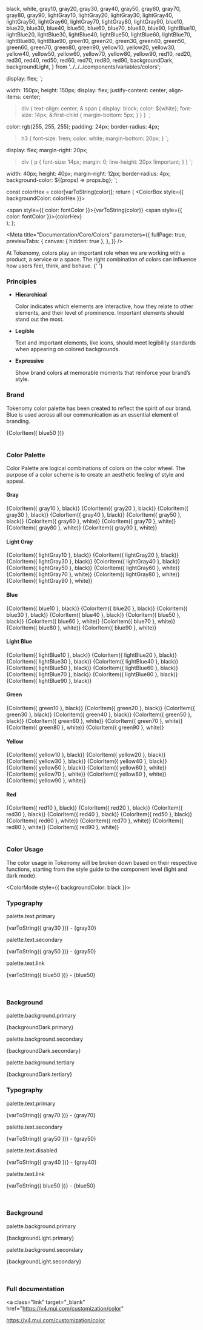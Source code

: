   black,
  white,
  gray10,
  gray20,
  gray30,
  gray40,
  gray50,
  gray60,
  gray70,
  gray80,
  gray90,
  lightGray10,
  lightGray20,
  lightGray30,
  lightGray40,
  lightGray50,
  lightGray60,
  lightGray70,
  lightGray80,
  lightGray90,
  blue10,
  blue20,
  blue30,
  blue40,
  blue50,
  blue60,
  blue70,
  blue80,
  blue90,
  lightBlue10,
  lightBlue20,
  lightBlue30,
  lightBlue40,
  lightBlue50,
  lightBlue60,
  lightBlue70,
  lightBlue80,
  lightBlue90,
  green10,
  green20,
  green30,
  green40,
  green50,
  green60,
  green70,
  green80,
  green90,
  yellow10,
  yellow20,
  yellow30,
  yellow40,
  yellow50,
  yellow60,
  yellow70,
  yellow80,
  yellow90,
  red10,
  red20,
  red30,
  red40,
  red50,
  red60,
  red70,
  red80,
  red90,
  backgroundDark,
  backgroundLight,
} from '../../../components/variables/colors';

  display: flex;
`;

  width: 150px;
  height: 150px;
  display: flex;
  justify-content: center;
  align-items: center;
  > div {
    text-align: center;
    & span {
      display: block;
      color: ${white};
      font-size: 14px;
      &:first-child {
        margin-bottom: 5px;
      }
    }
  }
`;

  color: rgb(255, 255, 255);
  padding: 24px;
  border-radius: 4px;
  > h3 {
    font-size: 1rem;
    color: white;
    margin-bottom: 20px;
  }
`;

  display: flex;
  margin-right: 20px;
  > div {
    p {
      font-size: 14px;
      margin: 0;
      line-height: 20px !important;
    }
  }
`;

  width: 40px;
  height: 40px;
  margin-right: 12px;
  border-radius: 4px;
  background-color: ${(props) => props.bg};
`;


  const colorHex = color[varToString(color)];
  return (
    <ColorBox style={{ backgroundColor: colorHex }}>
      <div>
        <span style={{ color: fontColor }}>{varToString(color)}</span>
        <span style={{ color: fontColor }}>{colorHex}</span>
      </div>
    </ColorBox>
  );
};

<Meta
  title="Documentation/Core/Colors"
  parameters={{
    fullPage: true,
    previewTabs: {
      canvas: { hidden: true },
    },
  }}
/>

<Title>Colors</Title>
<Subtitle>
  At Tokenomy, colors play an important role when we are working with a product,
  a service or a space. The right combination of colors can influence how users
  feel, think, and behave.
</Subtitle>{' '}

### Principles

<ul>
  <li>
    <b>Hierarchical</b>
    <p>
      Color indicates which elements are interactive, how they relate to other
      elements, and their level of prominence. Important elements should stand
      out the most.
    </p>
  </li>
  <li>
    <b>Legible</b>
    <p>
      Text and important elements, like icons, should meet legibility standards
      when appearing on colored backgrounds.
    </p>
  </li>
  <li>
    <b>Expressive</b>
    <p>
      Show brand colors at memorable moments that reinforce your brand’s style.
    </p>
  </li>
</ul>

### Brand

<p>
  Tokenomy color palette has been created to reflect the spirit of our brand.
  Blue is used across all our communication as an essential element of branding.
</p>

<Section>{ColorItem({ blue50 })}</Section>

<br />

### Color Palette

<p>
  Color Palette are logical combinations of colors on the color wheel. The
  purpose of a color scheme is to create an aesthetic feeling of style and
  appeal.
</p>

<h4>Gray</h4>
<Section>
  {ColorItem({ gray10 }, black)}
  {ColorItem({ gray20 }, black)}
  {ColorItem({ gray30 }, black)}
  {ColorItem({ gray40 }, black)}
  {ColorItem({ gray50 }, black)}
  {ColorItem({ gray60 }, white)}
  {ColorItem({ gray70 }, white)}
  {ColorItem({ gray80 }, white)}
  {ColorItem({ gray90 }, white)}
</Section>

<h4>Light Gray</h4>
<Section>
  {ColorItem({ lightGray10 }, black)}
  {ColorItem({ lightGray20 }, black)}
  {ColorItem({ lightGray30 }, black)}
  {ColorItem({ lightGray40 }, black)}
  {ColorItem({ lightGray50 }, black)}
  {ColorItem({ lightGray60 }, white)}
  {ColorItem({ lightGray70 }, white)}
  {ColorItem({ lightGray80 }, white)}
  {ColorItem({ lightGray90 }, white)}
</Section>

<h4>Blue</h4>
<Section>
  {ColorItem({ blue10 }, black)}
  {ColorItem({ blue20 }, black)}
  {ColorItem({ blue30 }, black)}
  {ColorItem({ blue40 }, black)}
  {ColorItem({ blue50 }, black)}
  {ColorItem({ blue60 }, white)}
  {ColorItem({ blue70 }, white)}
  {ColorItem({ blue80 }, white)}
  {ColorItem({ blue90 }, white)}
</Section>

<h4>Light Blue</h4>
<Section>
  {ColorItem({ lightBlue10 }, black)}
  {ColorItem({ lightBlue20 }, black)}
  {ColorItem({ lightBlue30 }, black)}
  {ColorItem({ lightBlue40 }, black)}
  {ColorItem({ lightBlue50 }, black)}
  {ColorItem({ lightBlue60 }, black)}
  {ColorItem({ lightBlue70 }, black)}
  {ColorItem({ lightBlue80 }, black)}
  {ColorItem({ lightBlue90 }, black)}
</Section>

<h4>Green</h4>
<Section>
  {ColorItem({ green10 }, black)}
  {ColorItem({ green20 }, black)}
  {ColorItem({ green30 }, black)}
  {ColorItem({ green40 }, black)}
  {ColorItem({ green50 }, black)}
  {ColorItem({ green60 }, white)}
  {ColorItem({ green70 }, white)}
  {ColorItem({ green80 }, white)}
  {ColorItem({ green90 }, white)}
</Section>

<h4>Yellow</h4>
<Section>
  {ColorItem({ yellow10 }, black)}
  {ColorItem({ yellow20 }, black)}
  {ColorItem({ yellow30 }, black)}
  {ColorItem({ yellow40 }, black)}
  {ColorItem({ yellow50 }, black)}
  {ColorItem({ yellow60 }, white)}
  {ColorItem({ yellow70 }, white)}
  {ColorItem({ yellow80 }, white)}
  {ColorItem({ yellow90 }, white)}
</Section>

<h4>Red</h4>
<Section>
  {ColorItem({ red10 }, black)}
  {ColorItem({ red20 }, black)}
  {ColorItem({ red30 }, black)}
  {ColorItem({ red40 }, black)}
  {ColorItem({ red50 }, black)}
  {ColorItem({ red60 }, white)}
  {ColorItem({ red70 }, white)}
  {ColorItem({ red80 }, white)}
  {ColorItem({ red90 }, white)}
</Section>

<br />

### Color Usage

<p>
  The color usage in Tokenomy will be broken down based on their respective
  functions, starting from the style guide to the component level (light and
  dark mode).
</p>

<ColorMode style={{ backgroundColor: black }}>
  <h3 style={{ color: white }}>Typography</h3>
  <div style={{ display: 'flex' }}>
    <ColorModeItem>
      <ColorModeBox bg={gray30}></ColorModeBox>
      <div>
        <p style={{color: white}}>palette.text.primary</p>
        <p style={{color: white}}>
          {varToString({ gray30 })} - {gray30}
        </p>
      </div>
    </ColorModeItem>
    <ColorModeItem>
      <ColorModeBox bg={gray50}></ColorModeBox>
      <div>
        <p style={{color: white}}>palette.text.secondary</p>
        <p style={{color: white}}>
          {varToString({ gray50 })} - {gray50}
        </p>
      </div>
    </ColorModeItem>
    <ColorModeItem>
      <ColorModeBox bg={blue50}></ColorModeBox>
      <div>
        <p style={{color: white}}>palette.text.link</p>
        <p style={{color: white}}>
          {varToString({ blue50 })} - {blue50}
        </p>
      </div>
    </ColorModeItem>
  </div>

<br />

  <h3 style={{ color: white }}>Background</h3>
  <div style={{ display: 'flex' }}>
    <ColorModeItem>
      <ColorModeBox bg={backgroundDark.primary}></ColorModeBox>
      <div>
        <p style={{color: white}}>palette.background.primary</p>
        <p style={{color: white}}>
          {backgroundDark.primary}
        </p>
      </div>
    </ColorModeItem>
    <ColorModeItem>
      <ColorModeBox bg={backgroundDark.secondary}></ColorModeBox>
      <div>
        <p style={{color: white}}>palette.background.secondary</p>
        <p style={{color: white}}>
          {backgroundDark.secondary}
        </p>
      </div>
    </ColorModeItem>
    <ColorModeItem>
      <ColorModeBox bg={backgroundDark.tertiary}></ColorModeBox>
      <div>
        <p style={{color: white}}>palette.background.tertiary</p>
        <p style={{color: white}}>
          {backgroundDark.tertiary}
        </p>
      </div>
    </ColorModeItem>
  </div>
</ColorMode>
<ColorMode style={{ backgroundColor: white }}>
  <h3 style={{ color: black }}>Typography</h3>
  <div style={{ display: 'flex' }}>
    <ColorModeItem>
      <ColorModeBox bg={gray70}></ColorModeBox>
      <div>
        <p style={{color: black}}>palette.text.primary</p>
        <p style={{color: black}}>
          {varToString({ gray70 })} - {gray70}
        </p>
      </div>
    </ColorModeItem>
    <ColorModeItem>
      <ColorModeBox bg={gray50}></ColorModeBox>
      <div>
        <p style={{color: black}}>palette.text.secondary</p>
        <p style={{color: black}}>
          {varToString({ gray50 })} - {gray50}
        </p>
      </div>
    </ColorModeItem>
    <ColorModeItem>
      <ColorModeBox bg={gray40}></ColorModeBox>
      <div>
        <p style={{color: black}}>palette.text.disabled</p>
        <p style={{color: black}}>
          {varToString({ gray40 })} - {gray40}
        </p>
      </div>
    </ColorModeItem>
    <ColorModeItem>
      <ColorModeBox bg={blue50}></ColorModeBox>
      <div>
        <p style={{color: black}}>palette.text.link</p>
        <p style={{color: black}}>
          {varToString({ blue50 })} - {blue50}
        </p>
      </div>
    </ColorModeItem>
  </div>

<br />

  <h3 style={{ color: black }}>Background</h3>
  <div style={{ display: 'flex' }}>
    <ColorModeItem>
      <ColorModeBox bg={backgroundLight.primary}></ColorModeBox>
      <div>
        <p style={{color: black}}>palette.background.primary</p>
        <p style={{color: black}}>
          {backgroundLight.primary}
        </p>
      </div>
    </ColorModeItem>
    <ColorModeItem>
      <ColorModeBox bg={backgroundLight.secondary}></ColorModeBox>
      <div>
        <p style={{color: black}}>palette.background.secondary</p>
        <p style={{color: black}}>
          {backgroundLight.secondary}
        </p>
      </div>
    </ColorModeItem>
  </div>
</ColorMode>

<br />

### Full documentation

<a
  class="link"
  target="_blank"
  href="https://v4.mui.com/customization/color"
>
  https://v4.mui.com/customization/color
</a>
